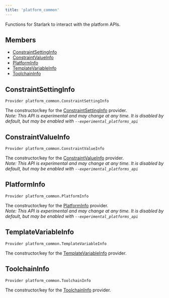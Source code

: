 ```yaml
---
title: 'platform_common'
---
```



Functions for Starlark to interact with the platform APIs.

## Members

* [ConstraintSettingInfo](#ConstraintSettingInfo)
* [ConstraintValueInfo](#ConstraintValueInfo)
* [PlatformInfo](#PlatformInfo)
* [TemplateVariableInfo](#TemplateVariableInfo)
* [ToolchainInfo](#ToolchainInfo)

## ConstraintSettingInfo

```
Provider platform_common.ConstraintSettingInfo
```

The constructor/key for the [ConstraintSettingInfo](../providers/ConstraintSettingInfo.mdx) provider.  
*Note: This API is experimental and may change at any time. It is disabled by default, but may be enabled with `--experimental_platforms_api`*

## ConstraintValueInfo

```
Provider platform_common.ConstraintValueInfo
```

The constructor/key for the [ConstraintValueInfo](../providers/ConstraintValueInfo.mdx) provider.  
*Note: This API is experimental and may change at any time. It is disabled by default, but may be enabled with `--experimental_platforms_api`*

## PlatformInfo

```
Provider platform_common.PlatformInfo
```

The constructor/key for the [PlatformInfo](../providers/PlatformInfo.mdx) provider.  
*Note: This API is experimental and may change at any time. It is disabled by default, but may be enabled with `--experimental_platforms_api`*

## TemplateVariableInfo

```
Provider platform_common.TemplateVariableInfo
```

The constructor/key for the [TemplateVariableInfo](../providers/TemplateVariableInfo.mdx) provider.

## ToolchainInfo

```
Provider platform_common.ToolchainInfo
```

The constructor/key for the [ToolchainInfo](../providers/ToolchainInfo.mdx) provider.
